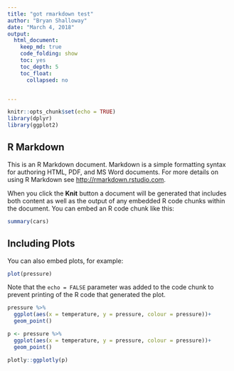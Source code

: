 ```yaml
---
title: "got rmarkdown test"
author: "Bryan Shalloway"
date: "March 4, 2018"
output: 
  html_document:
    keep_md: true
    code_folding: show
    toc: yes
    toc_depth: 5
    toc_float:
      collapsed: no


---
```


```r
knitr::opts_chunk$set(echo = TRUE)
library(dplyr)
library(ggplot2)
```

## R Markdown

This is an R Markdown document. Markdown is a simple formatting syntax for authoring HTML, PDF, and MS Word documents. For more details on using R Markdown see <http://rmarkdown.rstudio.com>.

When you click the **Knit** button a document will be generated that includes both content as well as the output of any embedded R code chunks within the document. You can embed an R code chunk like this:

```r
summary(cars)
```

## Including Plots

You can also embed plots, for example:

```r
plot(pressure)
```

Note that the `echo = FALSE` parameter was added to the code chunk to prevent printing of the R code that generated the plot.

```r
pressure %>% 
  ggplot(aes(x = temperature, y = pressure, colour = pressure))+
  geom_point()

```

```r
p <- pressure %>% 
  ggplot(aes(x = temperature, y = pressure, colour = pressure))+
  geom_point()

plotly::ggplotly(p)
```

